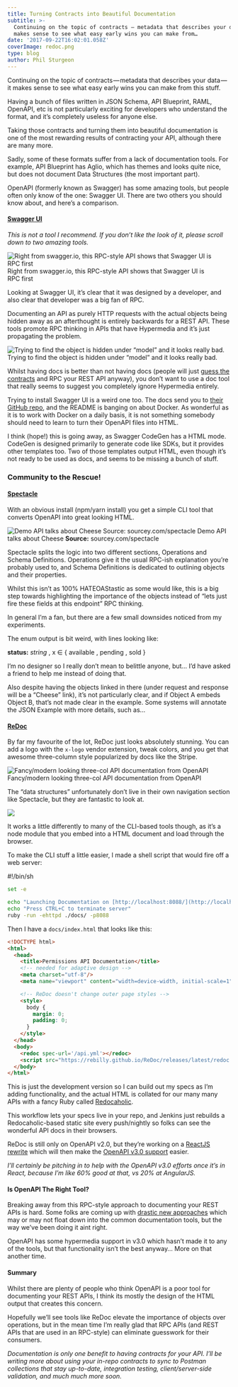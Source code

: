 ```yaml
---
title: Turning Contracts into Beautiful Documentation
subtitle: >-
  Continuing on the topic of contracts — metadata that describes your data — it
  makes sense to see what easy early wins you can make from…
date: '2017-09-22T16:02:01.058Z'
coverImage: redoc.png
type: blog
author: Phil Sturgeon
---
```


Continuing on the topic of contracts — metadata that describes your data — it makes sense to see what easy early wins you can make from this stuff.

Having a bunch of files written in JSON Schema, API Blueprint, RAML, OpenAPI, etc is not particularly exciting for developers who understand the format, and it’s completely useless for anyone else.

Taking those contracts and turning them into beautiful documentation is one of the most rewarding results of contracting your API, although there are many more.

Sadly, some of these formats suffer from a lack of documentation tools. For example, API Blueprint has Aglio, which has themes and looks quite nice, but does not document Data Structures (the most important part).

OpenAPI (formerly known as Swagger) has some amazing tools, but people often only know of the one: Swagger UI. There are two others you should know about, and here’s a comparison.

#### [**Swagger UI**](https://swagger.io/swagger-ui/)

_This is not a tool I recommend. If you don’t like the look of it, please scroll down to two amazing tools._

![Right from swagger.io, this RPC-style API shows that Swagger UI is RPC first](https://cdn-images-1.medium.com/max/800/1*YrjooRs7DYUndQQzB3Kn_g.png)
Right from swagger.io, this RPC-style API shows that Swagger UI is RPC first

Looking at Swagger UI, it’s clear that it was designed by a developer, and also clear that developer was a big fan of RPC.

Documenting an API as purely HTTP requests with the actual objects being hidden away as an afterthought is entirely backwards for a REST API. These tools promote RPC thinking in APIs that have Hypermedia and it’s just propagating the problem.

![Trying to find the object is hidden under “model” and it looks really bad.](https://cdn-images-1.medium.com/max/800/1*lzic0pcw6UfnwhD24Lc80A.png)
Trying to find the object is hidden under “model” and it looks really bad.

Whilst having docs is better than not having docs (people will just [guess the contracts](https://apisyouwonthate.com/blog/commit-to-api-contracts) and RPC your REST API anyway), you don’t want to use a doc tool that really seems to suggest you completely ignore Hypermedia entirely.

Trying to install Swagger UI is a weird one too. The docs send you to [their GitHub repo](https://github.com/swagger-api/swagger-ui), and the README is banging on about Docker. As wonderful as it is to work with Docker on a daily basis, it is not something somebody should need to learn to turn their OpenAPI files into HTML.

I think (hope!) this is going away, as Swagger CodeGen has a HTML mode. CodeGen is designed primarily to generate code like SDKs, but it provides other templates too. Two of those templates output HTML, even though it’s not ready to be used as docs, and seems to be missing a bunch of stuff.

### Community to the Rescue!

#### [Spectacle](https://sourcey.com/spectacle/)

With an obvious install (npm/yarn install) you get a simple CLI tool that converts OpenAPI into great looking HTML.

![Demo API talks about Cheese **Source:** sourcey.com/spectacle](https://cdn-images-1.medium.com/max/800/1*XUYRHWH4v8J-kbT9MQnrkw.png)
Demo API talks about Cheese **Source:** sourcey.com/spectacle

Spectacle splits the logic into two different sections, Operations and Schema Definitions. Operations give it the usual RPC-ish explanation you’re probably used to, and Schema Definitions is dedicated to outlining objects and their properties.

Whilst this isn’t as 100% HATEOAStastic as some would like, this is a big step towards highlighting the importance of the objects instead of “lets just fire these fields at this endpoint” RPC thinking.

In general I’m a fan, but there are a few small downsides noticed from my experiments.

The enum output is bit weird, with lines looking like:

**status:** _string_  , x ∈ { available , pending , sold }

I’m no designer so I really don’t mean to belittle anyone, but… I’d have asked a friend to help me instead of doing that.

Also despite having the objects linked in there (under request and response will be a “Cheese” link), it’s not particularly clear, and if Object A embeds Object B, that’s not made clear in the example. Some systems will annotate the JSON Example with more details, such as…

#### [ReDoc](https://github.com/Rebilly/ReDoc/)

By far my favourite of the lot, ReDoc just looks absolutely stunning. You can add a logo with the `x-logo` vendor extension, tweak colors, and you get that awesome three-column style popularized by docs like the Stripe.

![Fancy/modern looking three-col API documentation from OpenAPI](https://cdn-images-1.medium.com/max/800/1*JhG3HfXxwMZG2zmj9nPyvQ.png)
Fancy/modern looking three-col API documentation from OpenAPI

The “data structures” unfortunately don’t live in their own navigation section like Spectacle, but they are fantastic to look at.

![](https://cdn-images-1.medium.com/max/800/1*KZZj5asLnWadJxj1bkzmZg.gif)

It works a little differently to many of the CLI-based tools though, as it’s a node module that you embed into a HTML document and load through the browser.

To make the CLI stuff a little easier, I made a shell script that would fire off a web server:

#!/bin/sh
```bash
set -e

echo "Launching Documentation on [http://localhost:8088/](http://localhost:8088/)"
echo "Press CTRL+C to terminate server"
ruby -run -ehttpd ./docs/ -p8088
```

Then I have a `docs/index.html` that looks like this:

```html
<!DOCTYPE html>
<html>
  <head>
    <title>Permissions API Documentation</title>
    <!-- needed for adaptive design -->
    <meta charset="utf-8"/>
    <meta name="viewport" content="width=device-width, initial-scale=1">

    <!-- ReDoc doesn't change outer page styles -->
    <style>
      body {
        margin: 0;
        padding: 0;
      }
    </style>
  </head>
  <body>
    <redoc spec-url='/api.yml'></redoc>
    <script src="https://rebilly.github.io/ReDoc/releases/latest/redoc.min.js"> </script>
  </body>
</html>
```

This is just the development version so I can build out my specs as I’m adding functionality, and the actual HTML is collated for our many many APIs with a fancy Ruby called [Redocaholic](https://github.com/philsturgeon/redocaholic).

This workflow lets your specs live in your repo, and Jenkins just rebuilds a Redocaholic-based static site every push/nightly so folks can see the wonderful API docs in their browsers.

ReDoc is still only on OpenAPI v2.0, but they’re working on a [ReactJS rewrite](https://github.com/Rebilly/ReDoc/issues/312) which will then make the [OpenAPI v3.0 support](https://github.com/Rebilly/ReDoc/issues/312) easier.

_I’ll certainly be pitching in to help with the OpenAPI v3.0 efforts once it’s in React, because I’m like 60% good at that, vs 20% at AngularJS._

#### Is OpenAPI The Right Tool?

Breaking away from this RPC-style approach to documenting your REST APIs is hard. Some folks are coming up with [drastic new approaches](http://mfadhel.com/2017/API_Tables/) which may or may not float down into the common documentation tools, but the way we’ve been doing it aint right.

OpenAPI has some hypermedia support in v3.0 which hasn’t made it to any of the tools, but that functionality isn’t the best anyway… More on that another time.

#### Summary

Whilst there are plenty of people who think OpenAPI is a poor tool for documenting your REST APIs, I think its mostly the design of the HTML output that creates this concern.

Hopefully we’ll see tools like ReDoc elevate the importance of objects over operations, but in the mean time I’m really glad that RPC APIs (and REST APIs that are used in an RPC-style) can eliminate guesswork for their consumers.

_Documentation is only one benefit to having contracts for your API. I’ll be writing more about using your in-repo contracts to sync to Postman collections that stay up-to-date, integration testing, client/server-side validation, and much much more soon._